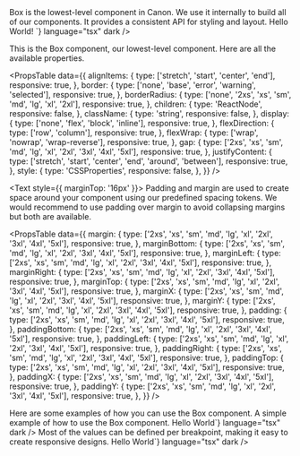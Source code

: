 
<Meta of={BoxStories} />

<Unstyled>

<Title type="h1">Box</Title>
<Text>
  Box is the lowest-level component in Canon. We use it internally to build all
  of our components. It provides a consistent API for styling and layout.
</Text>

<Title type="h2">Usage</Title>
<Source code={`import { Box } from "@backstage/canon";

<Box>Hello World!</Box>
`} language="tsx" dark />

<Title type="h2">API reference</Title>

<Title type="h3">Box</Title>
<Text>
  This is the Box component, our lowest-level component. Here are all the
  available properties.
</Text>

<PropsTable
  data={{
    alignItems: {
      type: ['stretch', 'start', 'center', 'end'],
      responsive: true,
    },
    border: {
      type: ['none', 'base', 'error', 'warning', 'selected'],
      responsive: true,
    },
    borderRadius: {
      type: ['none', '2xs', 'xs', 'sm', 'md', 'lg', 'xl', '2xl'],
      responsive: true,
    },
    children: {
      type: 'ReactNode',
      responsive: false,
    },
    className: {
      type: 'string',
      responsive: false,
    },
    display: {
      type: ['none', 'flex', 'block', 'inline'],
      responsive: true,
    },
    flexDirection: {
      type: ['row', 'column'],
      responsive: true,
    },
    flexWrap: {
      type: ['wrap', 'nowrap', 'wrap-reverse'],
      responsive: true,
    },
    gap: {
      type: ['2xs', 'xs', 'sm', 'md', 'lg', 'xl', '2xl', '3xl', '4xl', '5xl'],
      responsive: true,
    },
    justifyContent: {
      type: ['stretch', 'start', 'center', 'end', 'around', 'between'],
      responsive: true,
    },
    style: {
      type: 'CSSProperties',
      responsive: false,
    },
  }}
/>

<Text style={{ marginTop: '16px' }}>
  Padding and margin are used to create space around your component using our
  predefined spacing tokens. We would recommend to use padding over margin to
  avoid collapsing margins but both are available.
</Text>

<Canvas of={BoxStories.Padding} />

<PropsTable
  data={{
    margin: {
      type: ['2xs', 'xs', 'sm', 'md', 'lg', 'xl', '2xl', '3xl', '4xl', '5xl'],
      responsive: true,
    },
    marginBottom: {
      type: ['2xs', 'xs', 'sm', 'md', 'lg', 'xl', '2xl', '3xl', '4xl', '5xl'],
      responsive: true,
    },
    marginLeft: {
      type: ['2xs', 'xs', 'sm', 'md', 'lg', 'xl', '2xl', '3xl', '4xl', '5xl'],
      responsive: true,
    },
    marginRight: {
      type: ['2xs', 'xs', 'sm', 'md', 'lg', 'xl', '2xl', '3xl', '4xl', '5xl'],
      responsive: true,
    },
    marginTop: {
      type: ['2xs', 'xs', 'sm', 'md', 'lg', 'xl', '2xl', '3xl', '4xl', '5xl'],
      responsive: true,
    },
    marginX: {
      type: ['2xs', 'xs', 'sm', 'md', 'lg', 'xl', '2xl', '3xl', '4xl', '5xl'],
      responsive: true,
    },
    marginY: {
      type: ['2xs', 'xs', 'sm', 'md', 'lg', 'xl', '2xl', '3xl', '4xl', '5xl'],
      responsive: true,
    },
    padding: {
      type: ['2xs', 'xs', 'sm', 'md', 'lg', 'xl', '2xl', '3xl', '4xl', '5xl'],
      responsive: true,
    },
    paddingBottom: {
      type: ['2xs', 'xs', 'sm', 'md', 'lg', 'xl', '2xl', '3xl', '4xl', '5xl'],
      responsive: true,
    },
    paddingLeft: {
      type: ['2xs', 'xs', 'sm', 'md', 'lg', 'xl', '2xl', '3xl', '4xl', '5xl'],
      responsive: true,
    },
    paddingRight: {
      type: ['2xs', 'xs', 'sm', 'md', 'lg', 'xl', '2xl', '3xl', '4xl', '5xl'],
      responsive: true,
    },
    paddingTop: {
      type: ['2xs', 'xs', 'sm', 'md', 'lg', 'xl', '2xl', '3xl', '4xl', '5xl'],
      responsive: true,
    },
    paddingX: {
      type: ['2xs', 'xs', 'sm', 'md', 'lg', 'xl', '2xl', '3xl', '4xl', '5xl'],
      responsive: true,
    },
    paddingY: {
      type: ['2xs', 'xs', 'sm', 'md', 'lg', 'xl', '2xl', '3xl', '4xl', '5xl'],
      responsive: true,
    },
  }}
/>

<Title type="h2">Examples</Title>
<Text>Here are some examples of how you can use the Box component.</Text>

<Title type="h3">Simple example</Title>
<Text>A simple example of how to use the Box component.</Text>
<Source
  code={`<Box padding="md" borderRadius="md">Hello World</Box>`}
  language="tsx"
  dark
/>

<Title type="h3">Responsive</Title>
<Text>
  Most of the values can be defined per breakpoint, making it easy to create
  responsive designs.
</Text>
<Source
  code={`<Box padding={{ xs: 'sm', md: 'md' }} borderRadius={{ xs: 'sm', md: 'md' }}>Hello World</Box>`}
  language="tsx"
  dark
/>

</Unstyled>
